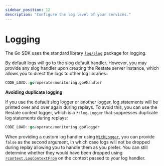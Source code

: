 ```yaml
---
sidebar_position: 12
description: "Configure the log level of your services."
---
```


# Logging

The Go SDK uses the standard library [`log/slog`](https://pkg.go.dev/log/slog)
package for logging.

By default logs will go to the slog default handler. However, you may provide
any slog handler upon creating the Restate server instance, which allows you to
direct the logs to other log libraries:

```go
CODE_LOAD::go/operate/monitoring.go#handler
```

**Avoiding duplicate logging**

If you use the default slog logger or another logger, log statements will be
printed over and over again during replays.
To avoid this, you can use the Restate context logger, which is a
`*slog.Logger` that suppresses duplicate log statements during replays:

```go
CODE_LOAD::go/operate/monitoring.go#logger
```

When providing a custom log handler using
[`WithLogger`](https://pkg.go.dev/github.com/restatedev/sdk-go/server#Restate.WithLogger),
you can provide `false` as the second argument, in which case logs will not be
dropped during replay allowing you to handle them as you prefer. You can still
determine whether they would have been dropped using
[`rcontext.LogContextFrom`](https://pkg.go.dev/github.com/restatedev/sdk-go/rcontext#LogContextFrom)
on the context passed to your log handler.
